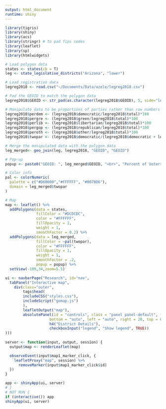 ```yaml
---
output: html_document
runtime: shiny
---
```


```r
library(tigris)
library(shiny)
library(acs)
library(stringr) # to pad fips codes
library(leaflet)
library(sp)
library(htmlwidgets)

# Load polygon data
states <- states(cb = T)
leg <- state_legislative_districts("Arizona", "lower")

# Load registration data
legreg2018 <- read.csv("~/Documents/Data/azele/legreg2018.csv")

# Pad the GEOID to match the polygon data
legreg2018$GEOID <- str_pad(as.character(legreg2018$GEOID), 5, side="left", pad="0")

# Manipulate data to be proportions of parties rather than raw numbers
legreg2018$perdem <- (legreg2018$democratic/legreg2018$total)*100
legreg2018$pergre <- (legreg2018$green/legreg2018$total)*100
legreg2018$perlib <- (legreg2018$libertarian/legreg2018$total)*100
legreg2018$pergop <- (legreg2018$republican/legreg2018$total)*100
legreg2018$peroth <- (legreg2018$other/legreg2018$total)*100
legreg2018$twopar <- (legreg2018$democratic/(legreg2018$democratic + legreg2018$republican))*100

# Merge the manipulated data with the polygon data
leg_merged<- geo_join(leg, legreg2018, "GEOID", "GEOID")

# Pop-up
popup <- paste0("GEOID: ", leg_merged$GEOID, "<br>", "Percent of Voters Registered as Democrats: ", round(leg_merged$perdem,2), "<br>", "Percent Registered Green: ", round(leg_merged$pergre,2), "<br>", "Percent Registered Libertarian: ", round(leg_merged$perlib,2), "<br>", "Percent Registered Republicans: ", round(leg_merged$pergop,2))

# Color info
pal <- colorNumeric(
  palette = c("#D60000","#FFFFFF", "#0078D6"),
  domain = leg_merged$twopar
)

# Map
map <- leaflet() %>%
  addPolygons(data = states,
              fillColor = "#DCDCDC",
              color = "#FFFFFF",
              fillOpacity = 1,
              weight = 1,
              smoothFactor = 0.2) %>%
  addPolygons(data = leg_merged, 
              fillColor = ~pal(twopar), 
              color = "#FFFFFF", 
              fillOpacity = 1, 
              weight = 1, 
              smoothFactor = .2,
              popup = popup) %>%
  setView(-109,34,zoom=5.5)
```











```r
ui <- navbarPage("Research", id="nav",
  tabPanel("Interactive map",
    div(class="outer",
        tags$head(
        includeCSS("styles.css"),
        includeScript("gomap.js")
        ),
        leafletOutput("map"),
        absolutePanel(id = "controls", class = "panel panel-default", fixed = T, draggable = T,
                    bottom = "auto", left = "auto", right = 20, top = 60, width = 330, height = "auto",
                    h4("District Details"),
                    checkboxInput("legend", "Show legend", TRUE))
)))
  
server <- function(input, output, session) {
  output$map <- renderLeaflet(map)

  observeEvent(input$map1_marker_click, {
    leafletProxy("map", session) %>%
      removeMarker(input$map1_marker_click$id)
  })
}

app <- shinyApp(ui, server)
# }
# NOT RUN {
if (interactive()) app
shinyApp(ui, server)
```